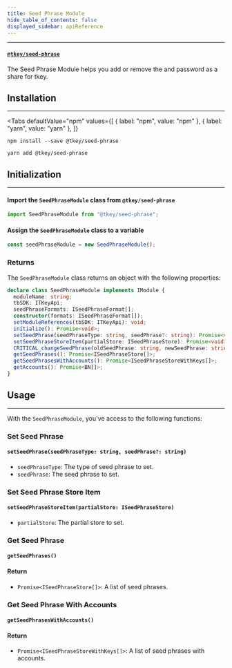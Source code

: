 ```yaml
---
title: Seed Phrase Module
hide_table_of_contents: false
displayed_sidebar: apiReference
---
```



---

#### [`@tkey/seed-phrase`](https://npmjs.com/package/@tkey/seed-phrase)

The Seed Phrase Module helps you add or remove the and password as a share for tkey.

## Installation

---

<Tabs
  defaultValue="npm"
  values={[
    { label: "npm", value: "npm" },
    { label: "yarn", value: "yarn" },
  ]}
>

<TabItem value="npm">

```shell
npm install --save @tkey/seed-phrase
```

</TabItem>

<TabItem value="yarn">

```shell
yarn add @tkey/seed-phrase
```

</TabItem>

</Tabs>

## Initialization

---

#### Import the `SeedPhraseModule` class from `@tkey/seed-phrase`

```javascript
import SeedPhraseModule from "@tkey/seed-phrase";
```

#### Assign the `SeedPhraseModule` class to a variable

```javascript
const seedPhraseModule = new SeedPhraseModule();
```

### Returns

The `SeedPhraseModule` class returns an object with the following properties:

```ts
declare class SeedPhraseModule implements IModule {
  moduleName: string;
  tbSDK: ITKeyApi;
  seedPhraseFormats: ISeedPhraseFormat[];
  constructor(formats: ISeedPhraseFormat[]);
  setModuleReferences(tbSDK: ITKeyApi): void;
  initialize(): Promise<void>;
  setSeedPhrase(seedPhraseType: string, seedPhrase?: string): Promise<void>;
  setSeedPhraseStoreItem(partialStore: ISeedPhraseStore): Promise<void>;
  CRITICAL_changeSeedPhrase(oldSeedPhrase: string, newSeedPhrase: string): Promise<void>;
  getSeedPhrases(): Promise<ISeedPhraseStore[]>;
  getSeedPhrasesWithAccounts(): Promise<ISeedPhraseStoreWithKeys[]>;
  getAccounts(): Promise<BN[]>;
}
```

## Usage

---

With the `SeedPhraseModule`, you've access to the following functions:

### Set Seed Phrase

#### `setSeedPhrase(seedPhraseType: string, seedPhrase?: string)`

- `seedPhraseType`: The type of seed phrase to set.
- `seedPhrase`: The seed phrase to set.

### Set Seed Phrase Store Item

#### `setSeedPhraseStoreItem(partialStore: ISeedPhraseStore)`

- `partialStore`: The partial store to set.

### Get Seed Phrase

#### `getSeedPhrases()`

#### Return

- `Promise<ISeedPhraseStore[]>`: A list of seed phrases.

### Get Seed Phrase With Accounts

#### `getSeedPhrasesWithAccounts()`

#### Return

- `Promise<ISeedPhraseStoreWithKeys[]>`: A list of seed phrases with accounts.
